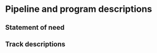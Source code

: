 # Pipeline and program descriptions

## Statement of need

## Track descriptions

<!-- # general description -->

<!-- #  short description each track -->
